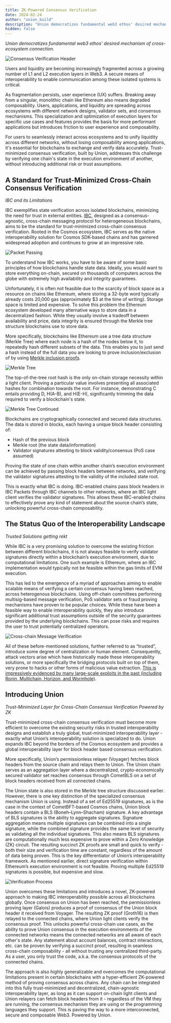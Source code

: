 ```yaml
---
title: ZK-Powered Consensus Verification
date: 2024-02-24
author: "union_build"
description: "Union democratizes fundamental web3 ethos' desired mechanism  of cross-ecosystem connection."
hidden: false
---
```



*Union democratizes fundamental web3 ethos' desired mechanism  of cross-ecosystem connection.*

<img
  alt='Consensus Verification Header'
  src={header.src}
/>

Users and liquidity are becoming increasingly fragmented across a growing number of L1 and L2 execution layers in Web3. A secure means of interoperability to enable communication among these isolated systems is critical. 

As fragmentation persists, user experience (UX) suffers. Breaking away from a singular, monolithic chain like Ethereum also means degraded composability. Users, applications, and liquidity are spreading across ecosystems with different network designs, validator sets, and consensus mechanisms. This specialization and optimization of execution layers for specific use cases and features provides the basis for more performant applications but introduces friction to user experience and composability.

For users to seamlessly interact across ecosystems and to unify liquidity across different networks, without losing composability among applications, it's essential for blockchains to exchange and verify data accurately. Trust-minimized consensus verification, built by Union, addresses this challenge by verifying one chain's state in the execution environment of another, without introducing additional risk or trust assumptions.

## A Standard for Trust-Minimized Cross-Chain Consensus Verification

*IBC and its Limitations*

IBC exemplifies state verification across isolated blockchains, minimizing the need for trust in external entities. [IBC](https://arxiv.org/pdf/2006.15918.pdf), designed as a consensus-agnostic, cross-chain messaging protocol for heterogeneous blockchains, aims to be the standard for trust-minimized cross-chain consensus verification. Rooted in the Cosmos ecosystem, IBC serves as the native interoperability solution for Cosmos SDK-based chains and has garnered widespread adoption and continues to grow at an impressive rate.

<img
  alt='Packet Passing'
  src={packetPassing.src}
/>

To understand how IBC works, you have to be aware of some basic principles of how blockchains handle state data. Ideally, you would want to store everything on-chain, secured on thousands of computers across the globe with extremely high availability and integrity guarantees.

Unfortunately, it is often not feasible due to the scarcity of block space as a resource on chains like Ethereum, where storing a 32-byte word typically already costs 20,000 gas (approximately $3 at the time of writing). Storage space is limited and expensive. To solve this problem the Ethereum ecosystem developed many alternative ways to store data in a decentralized fashion. While they usually involve a tradeoff between availability and price, data integrity is ensured through the Merkle tree structure blockchains use to store data.

More specifically, blockchains like Ethereum use a tree data structure (Merkle Tree) where each node is a hash of the nodes below it, to repeatedly hash different subsets of the data. This enables you to just send a hash instead of the full data you are looking to prove inclusion/exclusion of by using [Merkle inclusion proofs](https://ethereum.org/developers/tutorials/merkle-proofs-for-offline-data-integrity).

<img
  alt='Merkle Tree'
  src={merkleTree1.src}
/>

The top-of-the-tree root hash is the only on-chain storage necessity within a light client. Proving a particular value involves presenting all associated hashes for combination towards the root. For instance, demonstrating C entails providing D, H(A-B), and H(E-H), significantly trimming the data required to verify a blockchain's state.

<img
  alt='Merkle Tree Continued'
  src={merkleTree2.src}
/>

Blockchains are cryptographically connected and secured data structures. The data is stored in blocks, each having a unique block header consisting of:

- Hash of the previous block
- Merkle root (the state data/information)
- Validator signatures attesting to block validity/consensus (PoS case assumed)

Proving the state of one chain within another chain’s execution environment can be achieved by passing block headers between networks, and verifying the validator signatures attesting to the validity of the included state root.

This is exactly what IBC is doing. IBC-enabled chains pass block headers in IBC Packets through IBC channels to other networks, where an IBC light client verifies the validator signatures. This allows these IBC-enabled chains to effectively prove any kind of statement about the source chain’s state, unlocking powerful cross-chain composability.

## The Status Quo of the Interoperability Landscape
*Trusted Solutions getting rekt*

While IBC is a very promising solution to overcome the existing friction between different blockchains, it is not always feasible to verify validator signatures directly within a blockchain’s execution environment, due to computational limitations. One such example is Ethereum, where an IBC implementation would typically not be feasible within the gas limits of EVM execution.

This has led to the emergence of a myriad of approaches aiming to enable scalable means of verifying a certain consensus having been reached, across heterogenous blockchains. Using off-chain committees performing multisig-based message verification, PoS validator sets or fraud proving mechanisms have proven to be popular choices. While these have been a feasible way to enable interoperability quickly, they also introduce significant additional trust assumptions outside of the security guarantees provided by the underlying blockchains. This can pose risks and requires the user to trust potentially centralized operators.

<img
  alt='Cross-chain Message Verification'
  src={crossChainMessageVerification.src}
/>

All of these before-mentioned solutions, further referred to as “trusted”, introduce some degree of centralization or human element. Consequently, attack vectors arise which have historically made these interoperability solutions, or more specifically the bridging protocols built on top of them, very prone to hacks or other forms of malicious value extraction. [This is impressively evidenced by many large-scale exploits in the past (including Ronin, Multichain, Horizon, and Wormhole)](https://rekt.news/leaderboard/).

## Introducing Union
*Trust-Minimized Layer for Cross-Chain Consensus Verification Powered by ZK*

Trust-minimized cross-chain consensus verification must become more efficient to overcome the existing security risks in trusted interoperability designs and establish a truly global, trust-minimized interoperability layer - exactly what Union’s interoperability solution is specialized to do. Union expands IBC beyond the borders of the Cosmos ecosystem and provides a global interoperability layer for block header based consensus verification.

More specifically, Union’s permissionless relayer (Voyager) fetches block headers from the source chain and relays them to Union. The Union chain serves as an aggregation layer where a decentralized, crypto-economically secured validator set reaches consensus through CometBLS on a set of block headers received from all connected chains. 

The Union state is also stored in the Merkle tree structure discussed earlier. However, there is one key distinction of the specialized consensus mechanism Union is using. Instead of a set of Ed25519 signatures, as is the case in the context of CometBFT-based Cosmos chains, Union block headers contain a BLS (Boneh–Lynn–Shacham) signature. A key advantage of BLS signatures is the ability to aggregate signatures. Signature aggregation means multiple signatures can be combined into a single signature, while the combined signature provides the same level of security as validating all the individual signatures. This also means BLS signatures are computationally much less expensive to prove within a Zero Knowledge (ZK) circuit. The resulting succinct ZK proofs are small and quick to verify - both their size and verification time are constant, regardless of the amount of data being proven. This is the key differentiator of Union’s interoperability framework. As mentioned earlier, direct signature verification within Ethereum’s execution environment is not feasible. Proving multiple Ed25519 signatures is possible, but expensive and slow. 

<img
  alt='Verification Process'
  src={processMap.src}
/>

Union overcomes these limitations and introduces a novel, ZK-powered approach to making IBC interoperability possible across all blockchains globally. Once consensus on Union has been reached, the permissionless proving layer (Galois) produces a proof of consensus of the Union block header it received from Voyager. The resulting ZK proof (Groth16) is then relayed to the connected chains, where Union light clients verify the consensus proof. This unlocks powerful cross-chain use cases, as the ability to prove Union consensus in the execution environments of the connected networks means the connected networks are all aware of each other's state. Any statement about account balances, contract interactions, etc. can be proven by verifying a succinct proof, resulting in seamless cross-chain composability - all without trusting any centralized third-party. As a user, you only trust the code, a.k.a. the consensus protocols of the connected chains.

The approach is also highly generalizable and overcomes the computational limitations present in certain blockchains with a hyper-efficient ZK-powered method of proving consensus across chains. Any chain can be integrated into this fully trust-minimized and decentralized, chain-agnostic interoperability layer, as long as it can support on-chain light clients and Union relayers can fetch block headers from it - regardless of the VM they are running, the consensus mechanism they are using or the programming languages they support. This is paving the way to a more interconnected, secure and composable Web3. Powered by Union.
